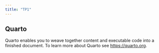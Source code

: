 ```yaml
---
title: "TP1"
---
```


## Quarto

Quarto enables you to weave together content and executable code into a finished document. To learn more about Quarto see <https://quarto.org>.
